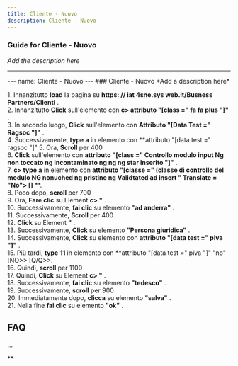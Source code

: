 ```yaml
---
title: Cliente - Nuovo
description: Cliente - Nuovo
---
```


### Guide for Cliente - Nuovo

*Add the description here*

___

\--- name: Cliente - Nuovo --- ### Cliente - Nuovo \*Add a description here\*  
  
1\. Innanzitutto **load** la pagina su **https: // iat 4sne.sys web.it/Busness Partners/Clienti** .  
2\. Innanzitutto **Click** sull'elemento con **c> attributo "\[class =" fa fa plus "\]"** .  
3\. In secondo luogo, **Click** sull'elemento con **Attributo "\[Data Test =" Ragsoc "\]"** .  
4\. Successivamente, **type** **a** in elemento con **attributo "\[data test =" ragsoc "\]" 5\. Ora, **Scroll** per 400  
6\. **Click** sull'elemento con **attributo "\[class =" Controllo modulo input Ng non toccato ng incontaminato ng ng ng star inserito "\]"** .  
7\. **c> type** **a** in elemento con **attributo "\[classe =" (classe di controllo del modulo NG nonuched ng pristine ng Validtated ad insert " Translate = "No"> \[\]** **.  
8\. Poco dopo, **scroll** per 700  
9\. Ora, **Fare clic** su Element **c> "** .  
10\. Successivamente, **fai clic** su elemento **"ad anderra"** .  
11\. Successivamente, **Scroll** per 400  
12\. **Click** su Element **"** .  
13\. Successivamente, **Click** su elemento **"Persona giuridica"** .  
14\. Successivamente, **Click** su elemento con **attributo "\[data test =" piva "\]"** .  
15\. Più tardi, **type** **11** in elemento con **attributo "\[data test =" piva "\]" "no" \[NO>> \[Q/Q>>.  
16\. Quindi, **scroll** per 1100  
17\. Quindi, **Click** su Element **c> "** .  
18\. Successivamente, **fai clic** su elemento **"tedesco"** .  
19\. Successivamente, **scroll** per 900  
20\. Immediatamente dopo, **clicca** su elemento **"salva"** .  
21\. Nella fine **fai clic** su elemento **"ok"** .  

FAQ
---

...

**